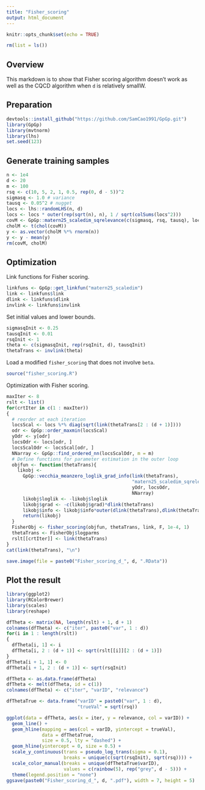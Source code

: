 ```yaml
---
title: "Fisher_scoring"
output: html_document
---
```


```r
knitr::opts_chunk$set(echo = TRUE)
```

```r
rm(list = ls())
```

## Overview

This markdown is to show that Fisher scoring algorithm doesn't work as well as the CQCD algorithm when `d` is relatively smallW.

## Preparation

```r
devtools::install_github("https://github.com/SamCao1991/GpGp.git")
library(GpGp)
library(mvtnorm)
library(lhs)
set.seed(123)
```

## Generate training samples

```r
n <- 1e4
d <- 20
m <- 100
rsq <- c(10, 5, 2, 1, 0.5, rep(0, d - 5))^2
sigmasq <- 1.0 # variance
tausq <- 0.05^2 # nugget
locs <- lhs::randomLHS(n, d)
locs <- locs * outer(rep(sqrt(n), n), 1 / sqrt(colSums(locs^2)))
covM <- GpGp::matern25_scaledim_sqrelevance(c(sigmasq, rsq, tausq), locs)
cholM <- t(chol(covM))
y <- as.vector(cholM %*% rnorm(n))
y <- y - mean(y)
rm(covM, cholM)
```

## Optimization
Link functions for Fisher scoring.
```r
linkfuns <- GpGp::get_linkfun("matern25_scaledim")
link <- linkfuns$link
dlink <- linkfuns$dlink
invlink <- linkfuns$invlink
```

Set initial values and lower bounds. 
```r
sigmasqInit <- 0.25
tausqInit <- 0.01
rsqInit <- 1
theta <- c(sigmasqInit, rep(rsqInit, d), tausqInit)
thetaTrans <- invlink(theta)
```

Load a modified `fisher_scoring` that does not involve `beta`.
```r
source("fisher_scoring.R")
```

Optimization with Fisher scoring.
```r
maxIter <- 8
rslt <- list()
for(crtIter in c(1 : maxIter))
{
  # reorder at each iteration
  locsScal <- locs %*% diag(sqrt(link(thetaTrans[2 : (d + 1)])))
  odr <- GpGp::order_maxmin(locsScal)
  yOdr <- y[odr]
  locsOdr <- locs[odr, ]
  locsScalOdr <- locsScal[odr, ]
  NNarray <- GpGp::find_ordered_nn(locsScalOdr, m = m)
  # Define functions for parameter estimation in the outer loop
  objfun <- function(thetaTrans){
    likobj <- 
      GpGp::vecchia_meanzero_loglik_grad_info(link(thetaTrans), 
                                              "matern25_scaledim_sqrelevance",
                                              yOdr, locsOdr, 
                                              NNarray)
      likobj$loglik <- -likobj$loglik
      likobj$grad <- -c(likobj$grad)*dlink(thetaTrans)
      likobj$info <- likobj$info*outer(dlink(thetaTrans),dlink(thetaTrans))
      return(likobj)
  }
  FisherObj <- fisher_scoring(objfun, thetaTrans, link, F, 1e-4, 1)
  thetaTrans <- FisherObj$logparms
  rslt[[crtIter]] <- link(thetaTrans)
}
cat(link(thetaTrans), "\n")
```

```r
save.image(file = paste0("Fisher_scoring_d_", d, ".RData"))
```

## Plot the result

```r
library(ggplot2)
library(RColorBrewer)
library(scales)
library(reshape)

dfTheta <- matrix(NA, length(rslt) + 1, d + 1)
colnames(dfTheta) <- c("iter", paste0("var", 1 : d))
for(i in 1 : length(rslt))
{
  dfTheta[i, 1] <- i
  dfTheta[i, 2 : (d + 1)] <- sqrt(rslt[[i]][2 : (d + 1)]) 
}
dfTheta[i + 1, 1] <- 0
dfTheta[i + 1, 2 : (d + 1)] <- sqrt(rsqInit)

dfTheta <- as.data.frame(dfTheta)
dfTheta <- melt(dfTheta, id = c(1))
colnames(dfTheta) <- c("iter", "varID", "relevance")

dfThetaTrue <- data.frame("varID" = paste0("var", 1 : d), 
                          "trueVal" = sqrt(rsq))

ggplot(data = dfTheta, aes(x = iter, y = relevance, col = varID)) +
  geom_line() +
  geom_hline(mapping = aes(col = varID, yintercept = trueVal), 
             data = dfThetaTrue,
             size = 0.5, lty = "dashed") + 
  geom_hline(yintercept = 0, size = 0.5) + 
  scale_y_continuous(trans = pseudo_log_trans(sigma = 0.1),
                     breaks = unique(c(sqrt(rsqInit), sqrt(rsq)))) +
  scale_color_manual(breaks = unique(dfThetaTrue$varID),
                     values = c(rainbow(5), rep("grey", d - 5))) +
  theme(legend.position = "none")
ggsave(paste0("Fisher_scoring_d_", d, ".pdf"), width = 7, height = 5)
```
